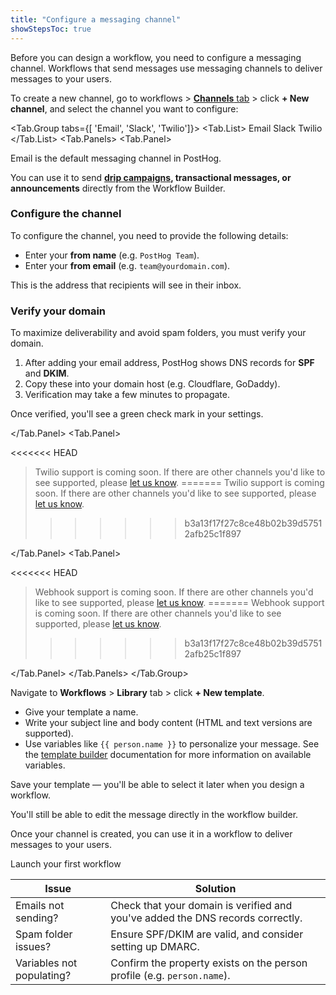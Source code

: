 ```yaml
---
title: "Configure a messaging channel"
showStepsToc: true
---
```



<Beta />

<Steps>

<Step title="Create a new messaging channel" badge="required">

Before you can design a workflow, you need to configure a messaging channel. Workflows that send messages use messaging channels to deliver messages to your users.

To create a new channel, go to workflows > [**Channels** tab](https://app.posthog.com/workflows/channels) > click **+ New channel**, and select the channel you want to configure:

<Tab.Group tabs={[
'Email', 
'Slack', 
'Twilio']}>
<Tab.List>
<Tab>Email</Tab>
<Tab>Slack</Tab>
<Tab>Twilio</Tab>
</Tab.List>
<Tab.Panels>
<Tab.Panel>

Email is the default messaging channel in PostHog.  

You can use it to send **[drip campaigns](/docs/workflows/email-drip-campaign), transactional messages, or announcements** directly from the Workflow Builder.

### Configure the channel

To configure the channel, you need to provide the following details:

- Enter your **from name** (e.g. `PostHog Team`).
- Enter your **from email** (e.g. `team@yourdomain.com`).

This is the address that recipients will see in their inbox.

### Verify your domain

To maximize deliverability and avoid spam folders, you must verify your domain.

1. After adding your email address, PostHog shows DNS records for **SPF** and **DKIM**.
2. Copy these into your domain host (e.g. Cloudflare, GoDaddy).
3. Verification may take a few minutes to propagate.

Once verified, you'll see a green check mark in your settings.

<ProductScreenshot
    imageLight="https://res.cloudinary.com/dmukukwp6/image/upload/w_1000,c_limit,q_auto,f_auto/verified_email_light_c2f3b925c5.png"
    imageDark="https://res.cloudinary.com/dmukukwp6/image/upload/w_1000,c_limit,q_auto,f_auto/verified_email_8fc6c512da.png"
    alt="How to verify your domain in PostHog" 
    classes="rounded"
/>

</Tab.Panel>
<Tab.Panel>

<<<<<<< HEAD
> Twilio support is coming soon. If there are other channels you'd like to see supported, please [let us know](https://app.posthog.com/workflows/campaigns#panel=support).
=======
> Twilio support is coming soon. If there are other channels you'd like to see supported, please [let us know](https://app.posthog.com/workflows#panel=support).
>>>>>>> b3a13f17f27c8ce48b02b39d57512afb25c1f897

</Tab.Panel>
<Tab.Panel>

<<<<<<< HEAD
> Webhook support is coming soon. If there are other channels you'd like to see supported, please [let us know](https://app.posthog.com/workflows/campaigns#panel=support).
=======
> Webhook support is coming soon. If there are other channels you'd like to see supported, please [let us know](https://app.posthog.com/workflows#panel=support).
>>>>>>> b3a13f17f27c8ce48b02b39d57512afb25c1f897

</Tab.Panel>
</Tab.Panels>
</Tab.Group>

</Step>

<Step title="Create a template" badge="recommended">

Navigate to **Workflows** > **Library** tab > click **+ New template**.

- Give your template a name.
- Write your subject line and body content (HTML and text versions are supported).
- Use variables like `{{ person.name }}` to personalize your message. See the [template builder](/docs/workflows/template-builder) documentation for more information on available variables.

Save your template — you'll be able to select it later when you design a workflow.

You'll still be able to edit the message directly in the workflow builder.

</Step>

<Step title="Use in a workflow" badge="required">

Once your channel is created, you can use it in a workflow to deliver messages to your users.

<CallToAction type="primary" to="/docs/workflows/launch-workflow">
  Launch your first workflow
</CallToAction>

</Step>

<Step checkpoint title="Troubleshooting" subtitle="Common issues you may encounter">

| Issue | Solution |
| --- | --- |
| Emails not sending? | Check that your domain is verified and you've added the DNS records correctly. |
| Spam folder issues? | Ensure SPF/DKIM are valid, and consider setting up DMARC. |
| Variables not populating? | Confirm the property exists on the person profile (e.g. `person.name`). |

</Step>

</Steps>
